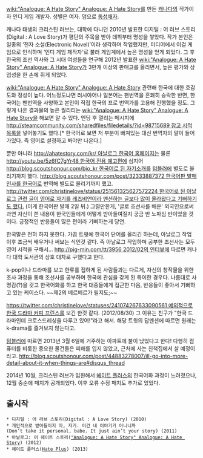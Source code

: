 [[wiki:"Analogue: A Hate Story" Analogue: A Hate Story]]를 만든 [[캐나다]]의 작가이자 인디 게임 개발자. 성별은 여자. 덤으로 [[동성애자]]. 

캐나다 태생의 크리스틴 러브는, 대학에 다니던 2010년 발표한 디지털 : 어 러브 스토리(Digital : A Love Story)가 평단의 주목을 받아 데뷔부터 명성을 쌓았다. 작가 본인은 일종의 ‘전자 소설(Electronic Novel)’이라 생각하며 작업했지만, 미디어에서 이걸 게임으로 인식하며 ‘인디 게임 제작자'로 불러 게임계에서 높은 명성을 얻게 되었다. 그 후 한국의 조선 역사와 그 시대 여성들을 연구해 2012년 발표한 [[wiki:"Analogue: A Hate Story" Analogue: A Hate Story]]가 3만개 이상의 판매고를 올리면서, 높은 평가와 상업성을 한 손에 쥐게 되었다.

[[wiki:"Analogue: A Hate Story" Analogue: A Hate Story]] 관련해 한국에 대한 호감도와 정성이 높다. 어느정도냐면 러시아어나 일본어는 팬번역을 흔쾌히 승락한 반면, 한국어는  팬번역을 사양하고 본인이 직접 한국의 프로 번역가를 고용해 진행했을 정도. 그렇게 나온 결과물의 높은 퀄리티는 [[wiki:"Analogue: A Hate Story" Analogue: A Hate Story]]을 해보면 알 수 있다. 엔딩 후 열리는 메시지에 [[http://steamcommunity.com/sharedfiles/filedetails/?id=98715689 참고 서적 목록]]을 넣어놓기도 했다.[* 한국어로 보면 저 부분이 빠져있는 대신 번역자의 말이 들어가있다. 즉 영어로 설정하고 봐야만 나온다.]  

뿐만 아니라 [[http://ahatestory.com/kr/ 아날로그 한국어 홈페이지]]는 물론 [[http://youtu.be/5z6fC7gYr48 한국어 전용 예고편]]에 심지어 [[http://blog.scoutshonour.com/bio_kr 한국어로 된 자기소개]]를 [[텀블러]]에 별도로 올리기까지 했다. [[http://blog.scoutshonour.com/post/32333887372 한국어판 발매 인사를 한국어로]] 번역해 별도로 올리기까지 했고. [[http://twitter.com/christinelove/status/251561325627572224 한국어로 된 아날로그 관련 글이 영어로 자기를 레즈비언이라 멘션하는 글보다 많이 올라왔다고 기뻐하기도 했다.]] (이게 한국어판 발매 2일 뒤.) 그럴만한게, '글로 조선사를 배운' 외국인으로써 과연 자신이 쓴 내용이 한국인들에게 어떻게 받아들여질지 궁금 반 노파심 반이었을 것이다. 긍정적인 반응들이 많은 편이라 기뻐하는게 당연.

한국말은 전혀 하지 못한다. 가끔 트윗에 한국어 단어를 올리긴 하는데, 아날로그 작업 이후 조금씩 배우거나 써보는 식인것 같다. 즉 아날로그 작업하며 공부한 조선사는 모두 영어 서적을 구해서... [[http://pig-min.com/tt/3956 2012/02의 인터뷰]]에 따르면 캐나다 대학 도서관의 상호 대차로 구했다고 한다. 

k-pop이나 드라마를 보고 한류를 접하게 된 사람들과는 다르게, 자신의 창작물을 위한 조사 과정을 통해 조선사를 공부하며 한국에 관심을 갖게 된 특이한 경우다. 나름대로 사명감(?)을 갖고 한국어화를 하고 한국 대중들에게 접근한 다음, 반응들이 좋아서 기뻐하고 있는 케이스다. ~~제2의 베르베르가 될지도;~~

[[https://twitter.com/christinelove/statuses/241074267633090561 예외적으로 한국 드라마 커피 프린스]]를 보긴 한것 같다. (2012/08/30) 그 이유는 친구가 "한국 드라마인데 크로스드레싱을 다루고 있어!"라고 해서. 해당 트윗의 답멘션에 따르면 원래는 k-drama를 즐겨보지 않는다고. 

[[텀블러]]에 따르면 2013년 3월 6일에 거주하는 아파트에 불이 났었다고 한다! 다행히 컴퓨터를 비롯한 중요한 물건들은 피해를 입지 않았고, 근처에 사는 친척집에서 살 예정이라고. http://blog.scoutshonour.com/post/44883278007/ill-go-into-more-detail-about-it-when-things-are#disqus_thread

2014년 10월, 크리스틴 러브가 입원해서 [[헤이트 플러스]]의 한국어화 과정이 느려졌으나, 12월 중순에 패치가 공개되었다. 이후 오류 수정 패치도 추가로 있었다.


== 출시작 ==
 * 디지털 : 어 러브 스토리(Digital : A Love Story) (2010)
 * 개인적으로 받아들이지 마, 자기. 이건 네 이야기가 아니니까
 (Don’t take it personal, babe. It just ain’t your story) (2011)
 * 아날로그: 어 헤이트 스토리([["Analogue: A Hate Story" Analogue: A Hate Story]]) (2012) 
 * 헤이트 플러스([[Hate Plus]]) (2013)
